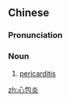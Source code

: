 ==Chinese==
{{zh-forms|type=21}}
{{wikipedia|lang=zh}}

===Pronunciation===
{{zh-pron
|m=xīnbāoyán
|c=sam1 baau1 jim4
|cat=n
}}

===Noun===
{{zh-noun}}

# {{lb|zh|cardiology|diseases}} [[pericarditis]]

[[zh:心包炎]]